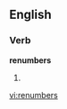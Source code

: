 
==English==

===Verb===
'''renumbers'''

# {{third-person singular of|[[renumber]]}}

[[vi:renumbers]]